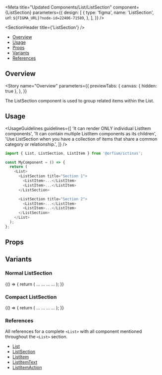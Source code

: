 
<Meta
  title="Updated Components/List/ListSection"
  component={ListSection}
  parameters={{
    design: [
      {
        type: 'figma',
        name: 'ListSection',
        url: `${FIGMA_URL}?node-id=22406-71589`,
      },
    ],
  }}
/>

<SectionHeader title={'ListSection'} />

- [Overview](#overview)
- [Usage](#usage)
- [Props](#props)
- [Variants](#variants)
- [References](#references)

## Overview

<Story
  name="Overview"
  parameters={{
    previewTabs: {
      canvas: { hidden: true },
    },
  }}
>
  <Overview>The ListSection component is used to group related items within the List.</Overview>
</Story>

## Usage

<UsageGuidelines
  guidelines={[
    'It can render ONLY individual ListItem components',
    'It can contain multiple ListItem components as its children',
    'Use ListSection when you have a collection of items that share a common category or relationship.',
  ]}
/>

```js
import { List, ListSection, ListItem } from '@orfium/ictinus';

const MyComponent = () => {
  return (
    <List>
      <ListSection title="Section 1">
        <ListItem>...</ListItem>
        <ListItem>...</ListItem>
      </ListSection>

      <ListSection title="Section 2">
        <ListItem>...</ListItem>
        <ListItem>...</ListItem>
      </ListSection>
    </List>
  );
};
```

## Props

<Props of={ListSection} />

## Variants

### Normal ListSection

<Preview>
  <Story name="Normal ListSection">
    <Stack>
      <Function>
        {() => {
          return (
            <List label={'ListSection'}>
              <ListSection title="Section 1">
                <ListItem>
                  <ListItemText>...</ListItemText>
                </ListItem>
                <ListItem>
                  <ListItemText>...</ListItemText>
                </ListItem>
              </ListSection>
              <ListSection title="Section 2">
                <ListItem>
                  <ListItemText>...</ListItemText>
                </ListItem>
                <ListItem>
                  <ListItemText>...</ListItemText>
                </ListItem>
              </ListSection>
            </List>
          );
        }}
      </Function>
    </Stack>
  </Story>
</Preview>

### Compact ListSection

<Preview>
  <Story name="Compact ListSection">
    <Stack>
      <Function>
        {() => {
          return (
            <List label={'ListSection'}>
              <ListSection title="Section 1" rowSize={'compact'}>
                <ListItem>
                  <ListItemText>...</ListItemText>
                </ListItem>
                <ListItem>
                  <ListItemText>...</ListItemText>
                </ListItem>
              </ListSection>
              <ListSection title="Section 2" rowSize={'compact'}>
                <ListItem>
                  <ListItemText>...</ListItemText>
                </ListItem>
                <ListItem>
                  <ListItemText>...</ListItemText>
                </ListItem>
              </ListSection>
            </List>
          );
        }}
      </Function>
    </Stack>
  </Story>
</Preview>

### References

All references for a complete `<List>` with all component mentioned throughout the `<List>` section.

- [List](?path=/docs/design-system-list-list--list)
- [ListSection](?path=/docs/design-system-list-listsection--normal-list-section)
- [ListItem](?path=/docs/design-system-list-listitem--list-item-compilations)
- [ListItemText](?path=/docs/design-system-list-listitemtext--list-item-text-normal)
- [ListItemAction](?path=/docs/design-system-list-listitemaction--page)

